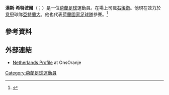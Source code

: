 {{noteTA
|G1=Football
|G2=uefa
|G3=意甲
|1=zh-hans:哈特鲍尔;zh-hk:夏迪保亞;zh-tw:希特波爾;
}}
{{short description|Dutch association footballer (born 1994)}}
{{Use dmy dates|date=January 2020}}
{{Infobox football biography
 | name                = 漢斯·希特波爾<br>''Hans Hateboer''
 | image               = Hans_Hateboer_01.jpg
 | caption             =
 | fullname            = 
 | birth_date          = {{birth date and age|1994|1|9|df=yes}}
 | birth_place         = {{NED}}[[貝爾塔|貝爾塔]]
 | height              = 1.87 m
 | position            = [[右後衛|右後衛]]
 | currentclub         = [[亞特蘭大足球俱樂部|亞特蘭大]]
 | clubnumber          = 33
 | youthyears1         = 
 | youthclubs1         = THOS
 | youthyears2         = 
 | youthclubs2         = [[雲登足球會|雲登]]
 | youthyears3         = 
 | youthclubs3         = [[格羅寧根足球俱樂部|格羅寧根]]
 | years1              = 2013–2016
 | clubs1              = [[格羅寧根足球俱樂部|格羅寧根]]
 | caps1               = 87
 | goals1              = 1
 | years2              = 2017–
 | clubs2              = [[亞特蘭大足球俱樂部|亞特蘭大]]
 | caps2               = 128
 | goals2              = 7
 | nationalyears1      = 2014
 | nationalteam1       = [[荷蘭U20|荷蘭U20]]
 | nationalcaps1       = 3
 | nationalgoals1      = 0
 | nationalyears2      = 2014–2016
 | nationalteam2       = [[荷蘭21歲以下國家足球隊|荷蘭U21]]
 | nationalcaps2       = 8
 | nationalgoals2      = 2
 | nationalyears3      = 2018–
 | nationalteam3       = [[荷蘭國家足球隊|荷蘭]]
 | nationalcaps3       = 11
 | nationalgoals3      = 0
 | medaltemplates      = 
 | club-update         = 2021年5月24日
 | nationalteam-update = 2020年11月16日
}}

'''漢斯·希特波爾'''（{{lang-nl|Hans Hateboer}}；{{bd|1994年|1月9日}}）是一位[[荷蘭|荷蘭]][[足球|足球]]運動員。在場上司職[[右後衛|右後衛]]。他現在效力於[[意大利足球甲级联赛|意甲]]球隊[[亞特蘭大足球俱樂部|亞特蘭大]]。他也代表[[荷蘭國家足球隊|荷蘭國家足球隊]]參賽。<ref name="SW">{{Soccerway|311220}}</ref>

==參考資料==
{{reflist}}

==外部連結==
*[http://www.onsoranje.nl/team-statistieken/teams/speler/19/53e33826-25026302-404856 Netherlands Profile] at OnsOranje

{{Atalanta B.C. squad}}
{{DEFAULTSORT: Hateboer, Hans}}
[[Category:荷蘭足球運動員|Category:荷蘭足球運動員]]